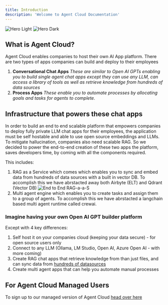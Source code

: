 ```yaml
---
title: Introduction
description: 'Welcome to Agent Cloud Documentation'
---
```


<img
  className="block dark:hidden"
  src="/images/hero-light.svg"
  alt="Hero Light"
/>
<img
  className="hidden dark:block"
  src="/images/hero-dark.svg"
  alt="Hero Dark"
/>

## What is Agent Cloud?
Agent Cloud enables companies to host their own AI App platform. 
There are two types of apps companies can build and deploy to their employees
1. **Conversational Chat Apps** _These are similar to Open AI GPTs enabling you to build single agent chat apps except they can use any LLM, can access a library of tools as well as retrieve knowledge from hundreds of data sources_
2. **Process Apps** _These enable you to automate processes by allocating goals and tasks for agents to complete._

## Infrastructure that powers these chat apps
In order to build an end to end scalable platform that empowers companies to deploy fully private LLM chat apps for their employees,
the application must be self hostable and able to use open source embeddings and LLMs.
To mitigate hallucination, companies also need scalable RAG.
So we decided to power the end-to-end creation of these two apps the platform, saves developers time, by coming with all the components required.

This includes:
1. RAG as a Service which comes which enables you to sync and embed data from hundreds of data sources with a built in vector DB.
To accomplish this we have abrstacted away both Airbyte (ELT) and Qdrant (Vector DB)
![End to End RAG-a-a-S](/images/our-stack.jpg)
2. Multi agent engine which enables you to create tasks and assign them to a group of agents.
To accomplish this we have abrstacted a langchain based multi agent runtime called crewai.

### Imagine having your own Open AI GPT builder platform
Except with 4 key differences:
1. Self host it on your companies cloud (keeping your data secure) - for open source users only
2. Connect to any LLM (Ollama, LM Studio, Open AI, Azure Open AI - with more coming)
3. Create RAG chat apps that retrieve knowledge from than just files, and can sync data from [hundreds of datasources](https://agentcloud.dev/integrations)
4. Create multi agent apps that can help you automate manual processes

## For Agent Cloud Managed Users

To sign up to our managed version of Agent Cloud [head over here](https://app.agentcloud.dev/register)